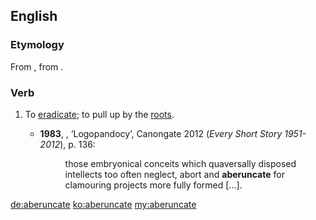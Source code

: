 ==English==

===Etymology===
From {{etyl|LL.}} {{term|aberuncare}}, from {{etyl|la}} {{term|averruncare}}.

===Verb===
{{en-verb|aberuncat|ing}}

# {{rare|transitive}} To [[eradicate]]; to pull up by the [[root]]s. {{defdate|from 18th c.}}
#*'''1983''', {{w|Alasdair Gray}}, ‘Logopandocy’, Canongate 2012 (''Every Short Story 1951-2012''), p. 136:
#*:those embryonical conceits which quaversally disposed intellects too often neglect, abort and '''aberuncate''' for clamouring projects more fully formed […].

[[de:aberuncate]]
[[ko:aberuncate]]
[[my:aberuncate]]